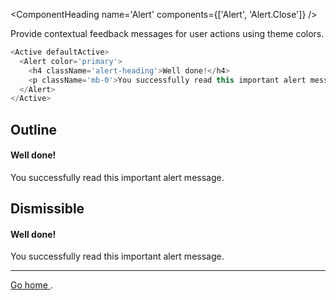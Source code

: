 <ComponentHeading name='Alert' components={['Alert', 'Alert.Close']} />

<Text variant='lead'>
  Provide contextual feedback messages for user actions using theme colors.
</Text>

```javascript
<Active defaultActive>
  <Alert color='primary'>
    <h4 className='alert-heading'>Well done!</h4>
    <p className='mb-0'>You successfully read this important alert message.</p>
  </Alert>
</Active>
```

## Outline 

<Active defaultActive>
  <Alert color='primary' outline>
    <h4 className='alert-heading'>Well done!</h4>
    <p className='mb-0'>You successfully read this important alert message.</p>
  </Alert>
</Active>

## Dismissible

<Active defaultActive>
  <Alert color='primary' dismissible>
    <h4 className='alert-heading'>Well done!</h4>
    <p className='mb-0'>You successfully read this important alert message.</p>
    <hr className='hr' />
    <a href='#' className='a alert-link'>
      Go home
    </a>.
  </Alert>
</Active>
